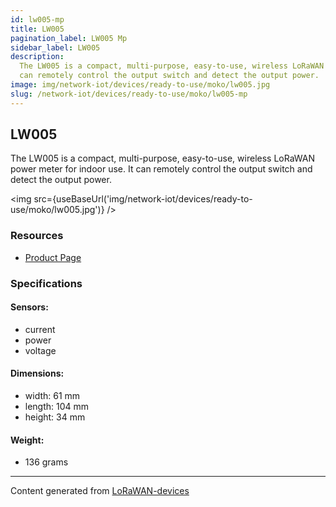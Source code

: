 ```yaml
---
id: lw005-mp
title: LW005
pagination_label: LW005 Mp
sidebar_label: LW005
description:
  The LW005 is a compact, multi-purpose, easy-to-use, wireless LoRaWAN power meter for indoor use. It
  can remotely control the output switch and detect the output power.
image: img/network-iot/devices/ready-to-use/moko/lw005.jpg
slug: /network-iot/devices/ready-to-use/moko/lw005-mp
---
```



<LegacyContentBanner />

## LW005

The LW005 is a compact, multi-purpose, easy-to-use, wireless LoRaWAN power meter for indoor use. It
can remotely control the output switch and detect the output power.

<img src={useBaseUrl('img/network-iot/devices/ready-to-use/moko/lw005.jpg')} />

### Resources

- [Product Page](https://www.mokosmart.com/)

### Specifications

#### Sensors:

- current
- power
- voltage

#### Dimensions:

- width: 61 mm
- length: 104 mm
- height: 34 mm

#### Weight:

- 136 grams

---

Content generated from [LoRaWAN-devices](https://github.com/TheThingsNetwork/lorawan-devices)
